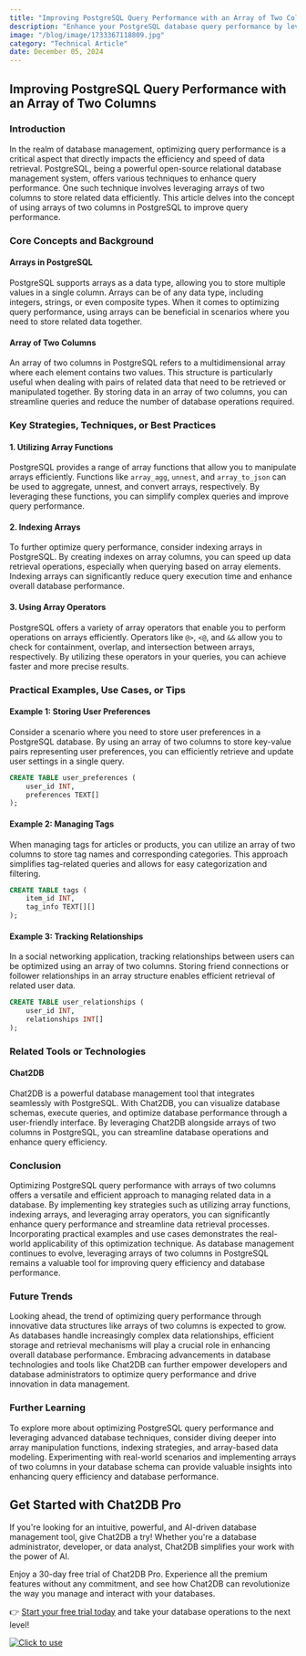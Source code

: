 ```yaml
---
title: "Improving PostgreSQL Query Performance with an Array of Two Columns"
description: "Enhance your PostgreSQL database query performance by leveraging arrays of two columns for efficient data retrieval and manipulation."
image: "/blog/image/1733367118809.jpg"
category: "Technical Article"
date: December 05, 2024
---
```


## Improving PostgreSQL Query Performance with an Array of Two Columns

### Introduction

In the realm of database management, optimizing query performance is a critical aspect that directly impacts the efficiency and speed of data retrieval. PostgreSQL, being a powerful open-source relational database management system, offers various techniques to enhance query performance. One such technique involves leveraging arrays of two columns to store related data efficiently. This article delves into the concept of using arrays of two columns in PostgreSQL to improve query performance.

### Core Concepts and Background

#### Arrays in PostgreSQL

PostgreSQL supports arrays as a data type, allowing you to store multiple values in a single column. Arrays can be of any data type, including integers, strings, or even composite types. When it comes to optimizing query performance, using arrays can be beneficial in scenarios where you need to store related data together.

#### Array of Two Columns

An array of two columns in PostgreSQL refers to a multidimensional array where each element contains two values. This structure is particularly useful when dealing with pairs of related data that need to be retrieved or manipulated together. By storing data in an array of two columns, you can streamline queries and reduce the number of database operations required.

### Key Strategies, Techniques, or Best Practices

#### 1. Utilizing Array Functions

PostgreSQL provides a range of array functions that allow you to manipulate arrays efficiently. Functions like `array_agg`, `unnest`, and `array_to_json` can be used to aggregate, unnest, and convert arrays, respectively. By leveraging these functions, you can simplify complex queries and improve query performance.

#### 2. Indexing Arrays

To further optimize query performance, consider indexing arrays in PostgreSQL. By creating indexes on array columns, you can speed up data retrieval operations, especially when querying based on array elements. Indexing arrays can significantly reduce query execution time and enhance overall database performance.

#### 3. Using Array Operators

PostgreSQL offers a variety of array operators that enable you to perform operations on arrays efficiently. Operators like `@>`, `<@`, and `&&` allow you to check for containment, overlap, and intersection between arrays, respectively. By utilizing these operators in your queries, you can achieve faster and more precise results.

### Practical Examples, Use Cases, or Tips

#### Example 1: Storing User Preferences

Consider a scenario where you need to store user preferences in a PostgreSQL database. By using an array of two columns to store key-value pairs representing user preferences, you can efficiently retrieve and update user settings in a single query.

```sql
CREATE TABLE user_preferences (
    user_id INT,
    preferences TEXT[]
);
```

#### Example 2: Managing Tags

When managing tags for articles or products, you can utilize an array of two columns to store tag names and corresponding categories. This approach simplifies tag-related queries and allows for easy categorization and filtering.

```sql
CREATE TABLE tags (
    item_id INT,
    tag_info TEXT[][]
);
```

#### Example 3: Tracking Relationships

In a social networking application, tracking relationships between users can be optimized using an array of two columns. Storing friend connections or follower relationships in an array structure enables efficient retrieval of related user data.

```sql
CREATE TABLE user_relationships (
    user_id INT,
    relationships INT[]
);
```

### Related Tools or Technologies

#### Chat2DB

Chat2DB is a powerful database management tool that integrates seamlessly with PostgreSQL. With Chat2DB, you can visualize database schemas, execute queries, and optimize database performance through a user-friendly interface. By leveraging Chat2DB alongside arrays of two columns in PostgreSQL, you can streamline database operations and enhance query efficiency.

### Conclusion

Optimizing PostgreSQL query performance with arrays of two columns offers a versatile and efficient approach to managing related data in a database. By implementing key strategies such as utilizing array functions, indexing arrays, and leveraging array operators, you can significantly enhance query performance and streamline data retrieval processes. Incorporating practical examples and use cases demonstrates the real-world applicability of this optimization technique. As database management continues to evolve, leveraging arrays of two columns in PostgreSQL remains a valuable tool for improving query efficiency and database performance.

### Future Trends

Looking ahead, the trend of optimizing query performance through innovative data structures like arrays of two columns is expected to grow. As databases handle increasingly complex data relationships, efficient storage and retrieval mechanisms will play a crucial role in enhancing overall database performance. Embracing advancements in database technologies and tools like Chat2DB can further empower developers and database administrators to optimize query performance and drive innovation in data management.

### Further Learning

To explore more about optimizing PostgreSQL query performance and leveraging advanced database techniques, consider diving deeper into array manipulation functions, indexing strategies, and array-based data modeling. Experimenting with real-world scenarios and implementing arrays of two columns in your database schema can provide valuable insights into enhancing query efficiency and database performance.

## Get Started with Chat2DB Pro

If you're looking for an intuitive, powerful, and AI-driven database management tool, give Chat2DB a try! Whether you're a database administrator, developer, or data analyst, Chat2DB simplifies your work with the power of AI.

Enjoy a 30-day free trial of Chat2DB Pro. Experience all the premium features without any commitment, and see how Chat2DB can revolutionize the way you manage and interact with your databases.

👉 [Start your free trial today](https://chat2db.ai/pricing) and take your database operations to the next level!


[![Click to use](/image/blog/bg/chat2db.jpg)](https://app.chat2db-ai.com/)
